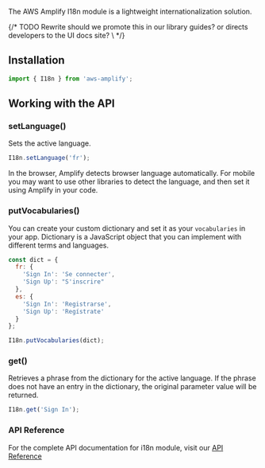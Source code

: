 The AWS Amplify I18n module is a lightweight internationalization solution.

{/* TODO Rewrite should we promote this in our library guides? or directs developers to the UI docs site? \ */}

## Installation

```javascript
import { I18n } from 'aws-amplify';
```

## Working with the API

### setLanguage()

Sets the active language.

```javascript
I18n.setLanguage('fr');
```

In the browser, Amplify detects browser language automatically. For mobile you may want to use other libraries to detect the language, and then set it using Amplify in your code.

### putVocabularies()

You can create your custom dictionary and set it as your `vocabularies` in your app. Dictionary is a JavaScript object that you can implement with different terms and languages.

```javascript
const dict = {
  fr: {
    'Sign In': 'Se connecter',
    'Sign Up': "S'inscrire"
  },
  es: {
    'Sign In': 'Registrarse',
    'Sign Up': 'Regístrate'
  }
};

I18n.putVocabularies(dict);
```

### get()

Retrieves a phrase from the dictionary for the active language. If the phrase does not have an entry in the dictionary, the original parameter value will be returned.

```javascript
I18n.get('Sign In');
```

### API Reference

For the complete API documentation for i18n module, visit our [API Reference](https://aws-amplify.github.io/amplify-js/api/classes/i18n.html)
